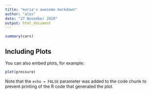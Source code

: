 ```yaml
---
title: "maria's awesome markdown"
author: "alex"
date: "27 November 2018"
output: html_document
---
```


```r
summary(cars)
```

## Including Plots

You can also embed plots, for example:

```r
plot(pressure)
```

Note that the `echo = FALSE` parameter was added to the code chunk to prevent printing of the R code that generated the plot.
